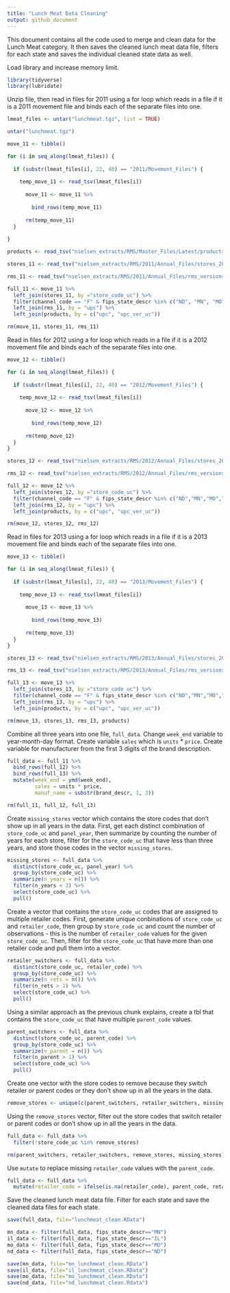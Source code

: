 ```yaml
---
title: "Lunch Meat Data Cleaning"
output: github_document
---
```


This document contains all the code used to merge and clean data for the Lunch Meat category. It then saves the cleaned lunch meat data file, filters for each state and saves the individual cleaned state data as well.

Load library and increase memory limit.
```r
library(tidyverse)
library(lubridate)
```

Unzip file, then read in files for 2011 using a for loop which reads in a file if it is a 2011 movement file and binds each of the separate files into one.
```r
lmeat_files <- untar("lunchmeat.tgz", list = TRUE)

untar("lunchmeat.tgz")

move_11 <- tibble()

for (i in seq_along(lmeat_files)) {
  
  if (substr(lmeat_files[i], 22, 40) == "2011/Movement_Files") {
    
    temp_move_11 <- read_tsv(lmeat_files[i])
    
      move_11 <- move_11 %>%
      
        bind_rows(temp_move_11)
      
      rm(temp_move_11)
  }
  
}

products <- read_tsv("nielsen_extracts/RMS/Master_Files/Latest/products.tsv", quote = "")

stores_11 <- read_tsv("nielsen_extracts/RMS/2011/Annual_Files/stores_2011.tsv")

rms_11 <- read_tsv("nielsen_extracts/RMS/2011/Annual_Files/rms_versions_2011.tsv")

full_11 <- move_11 %>%
  left_join(stores_11, by ="store_code_uc") %>%
  filter(channel_code == "F" & fips_state_descr %in% c("ND", "MN", "MO", "IL")) %>%
  left_join(rms_11, by = "upc") %>%
  left_join(products, by = c("upc", "upc_ver_uc"))

rm(move_11, stores_11, rms_11)
```

Read in files for 2012 using a for loop which reads in a file if it is a 2012 movement file and binds each of the separate files into one.
```r
move_12 <- tibble()

for (i in seq_along(lmeat_files)) {
  
  if (substr(lmeat_files[i], 22, 40) == "2012/Movement_Files") {
    
    temp_move_12 <- read_tsv(lmeat_files[i])
    
      move_12 <- move_12 %>%
      
        bind_rows(temp_move_12)
      
      rm(temp_move_12)
  }
}

stores_12 <- read_tsv("nielsen_extracts/RMS/2012/Annual_Files/stores_2012.tsv")

rms_12 <- read_tsv("nielsen_extracts/RMS/2012/Annual_Files/rms_versions_2012.tsv")

full_12 <- move_12 %>%
  left_join(stores_12, by ="store_code_uc") %>% 
  filter(channel_code == "F" & fips_state_descr %in% c("ND","MN","MO","IL")) %>%
  left_join(rms_12, by = "upc") %>%
  left_join(products, by = c("upc", "upc_ver_uc"))

rm(move_12, stores_12, rms_12)
```

Read in files for 2013 using a for loop which reads in a file if it is a 2013 movement file and binds each of the separate files into one.
```r
move_13 <- tibble()

for (i in seq_along(lmeat_files)) {
  
  if (substr(lmeat_files[i], 22, 40) == "2013/Movement_Files") {
    
    temp_move_13 <- read_tsv(lmeat_files[i])
    
      move_13 <- move_13 %>%
      
        bind_rows(temp_move_13)
      
      rm(temp_move_13)
  }
}

stores_13 <- read_tsv("nielsen_extracts/RMS/2013/Annual_Files/stores_2013.tsv", guess_max = 20000)

rms_13 <- read_tsv("nielsen_extracts/RMS/2013/Annual_Files/rms_versions_2013.tsv")

full_13 <- move_13 %>%
  left_join(stores_13, by ="store_code_uc") %>% 
  filter(channel_code == "F" & fips_state_descr %in% c("ND","MN","MO","IL")) %>%
  left_join(rms_13, by = "upc") %>%
  left_join(products, by = c("upc", "upc_ver_uc"))

rm(move_13, stores_13, rms_13, products)
```

Combine all three years into one file, `full_data`. Change `week_end` variable to year-month-day format. Create
variable `sales` which is `units` * `price`. Create variable for manufacturer from the first 3 digits of the brand
description.
```r
full_data <- full_11 %>%
  bind_rows(full_12) %>%
  bind_rows(full_13) %>%
  mutate(week_end = ymd(week_end), 
         sales = units * price,
         manuf_name = substr(brand_descr, 1, 3))

rm(full_11, full_12, full_13)
```

Create `missing_stores` vector which contains the store codes that don't show up in all years in the data. First,
get each distinct combination of `store_code_uc` and `panel_year`, then summarize by counting the number of years
for each store, filter for the `store_code_uc` that have less than three years, and store those codes in the vector
`missing_stores`.
```r
missing_stores <- full_data %>%
  distinct(store_code_uc, panel_year) %>%
  group_by(store_code_uc) %>%
  summarize(n_years = n()) %>%
  filter(n_years < 3) %>%
  select(store_code_uc) %>%
  pull()
```

Create a vector that contains the `store_code_uc` codes that are assigned to multiple retailer codes. First, generate
unique conbinations of `store_code_uc` and `retailer_code`, then group by `store_code_uc` and count the number of
observations - this is the number of `retailer_code` values for the given `store_code_uc`. Then, filter for the 
`store_code_uc` that have more than one retailer code and pull them into a vector.
```r
retailer_switchers <- full_data %>%
  distinct(store_code_uc, retailer_code) %>%
  group_by(store_code_uc) %>%
  summarize(n_rets = n()) %>%
  filter(n_rets > 1) %>%
  select(store_code_uc) %>%
  pull()
```

Using a similar approach as the previous chunk explains, create a tbl that contains the `store_code_uc` that have
multiple `parent_code` values.
```r
parent_switchers <- full_data %>%
  distinct(store_code_uc, parent_code) %>%
  group_by(store_code_uc) %>%
  summarize(n_parent = n()) %>%
  filter(n_parent > 1) %>%
  select(store_code_uc) %>%
  pull()
```

Create one vector with the store codes to remove because they switch retailer or parent codes or they don't show up
in all the years in the data.
```r
remove_stores <- unique(c(parent_switchers, retailer_switchers, missing_stores))
```

Using the `remove_stores` vector, filter out the store codes that switch retailer or parent codes or don't show up
in all the years in the data.
```r
full_data <- full_data %>%
  filter(!store_code_uc %in% remove_stores)

rm(parent_switchers, retailer_switchers, remove_stores, missing_stores)
```

Use `mutate` to replace missing `retailer_code` values with the `parent_code`.
```r
full_data <- full_data %>%
  mutate(retailer_code = ifelse(is.na(retailer_code), parent_code, retailer_code))
```

Save the cleaned lunch meat data file. Filter for each state and save the cleaned data files for each state. 
```r
save(full_data, file="lunchmeat_clean.RData")

mn_data <- filter(full_data, fips_state_descr=="MN")
il_data <- filter(full_data, fips_state_descr=="IL")
mo_data <- filter(full_data, fips_state_descr=="MO")
nd_data <- filter(full_data, fips_state_descr=="ND")

save(mn_data, file="mn_lunchmeat_clean.RData")
save(il_data, file="il_lunchmeat_clean.RData")
save(mo_data, file="mo_lunchmeat_clean.RData")
save(nd_data, file="nd_lunchmeat_clean.Rdata")
```



